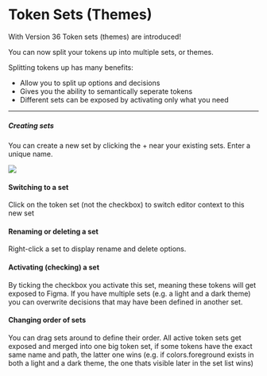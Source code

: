# Token Sets (Themes)

With Version 36 Token sets (themes) are introduced!

You can now split your tokens up into multiple sets, or themes.

Splitting tokens up has many benefits:
- Allow you to split up options and decisions
- Gives you the ability to semantically seperate tokens
- Different sets can be exposed by activating only what you need

---


<ReactPlayer
  muted
  width="100%"
  height="auto"
  loop
  playing
  controls
  url="/8M7EiMsoIW.mp4"
/>

##### Creating sets
You can create a new set by clicking the + near your existing sets. Enter a unique name.

![](/token-sets.png)

#### Switching to a set
Click on the token set (not the checkbox) to switch editor context to this new set

#### Renaming or deleting a set
Right-click a set to display rename and delete options.

#### Activating (checking) a set
By ticking the checkbox you activate this set, meaning these tokens will get exposed to Figma. If you have multiple sets (e.g. a light and a dark theme) you can overwrite decisions that may have been defined in another set.

#### Changing order of sets
You can drag sets around to define their order. All active token sets get exposed and merged into one big token set, if some tokens have the exact same name and path, the latter one wins (e.g. if colors.foreground exists in both a light and a dark theme, the one thats visible later in the set list wins)
